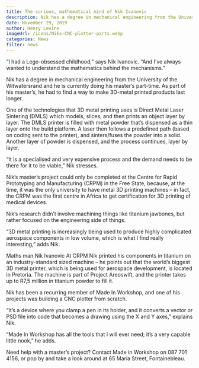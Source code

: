 ```yaml
---
title: The curious, mathematical mind of Nik Ivanovic
description: Nik has a degree in mechanical engineering from the University of the Witwatersrand and he is currently doing his master’s part-time. As part of his master’s, he had to find a way to make 3D-metal printed products last longer.
date: November 29, 2019
author: Henry Levine
imageUrl: /icons/Niks-CNC-plotter-parts.webp
categories: News
filter: news
---
```


“I had a Lego-obsessed childhood,” says Nik Ivanovic. “And I’ve always wanted to understand the mathematics behind the mechanisms.”

Nik has a degree in mechanical engineering from the University of the Witwatersrand and he is currently doing his master’s part-time. As part of his master’s, he had to find a way to make 3D-metal printed products last longer.

One of the technologies that 3D metal printing uses is Direct Metal Laser Sintering (DMLS) which models, slices, and then prints an object layer by layer. The DMLS printer is filled with metal powder that’s dispensed as a thin layer onto the build platform. A laser then follows a predefined path (based on coding sent to the printer), and sinters/fuses the powder into a solid. Another layer of powder is dispensed, and the process continues, layer by layer.

“It is a specialised and very expensive process and the demand needs to be there for it to be viable,” Nik stresses.

Nik’s master’s project could only be completed at the Centre for Rapid Prototyping and Manufacturing (CRPM) in the Free State, because, at the time, it was the only university to have metal 3D printing machines – in fact, the CRPM was the first centre in Africa to get certification for 3D printing of medical devices.

Nik’s research didn’t involve machining things like titanium jawbones, but rather focused on the engineering side of things.

“3D metal printing is increasingly being used to produce highly complicated aerospace components in low volume, which is what I find really interesting,” adds Nik.   


Maths man Nik Ivanovic
At CRPM Nik printed his components in titanium on an industry-standard sized machine – he points out that the world’s biggest 3D metal printer, which is being used for aerospace development, is located in Pretoria. The machine is part of Project Areoswift, and the printer takes up to R7,5 million in titanium powder to fill it.

Nik has been a recurring member of Made In Workshop, and one of his projects was building a CNC plotter from scratch.

“It’s a device where you clamp a pen in its holder, and it converts a vector or PSD file into code that becomes a drawing using the X and Y axes,” explains Nik.   

“Made In Workshop has all the tools that I will ever need; it’s a very capable little nook,” he adds.

Need help with a master’s project? Contact Made in Workshop on 087 701 4156, or pop by and take a look around at 65 Maria Street, Fontainebleau.
